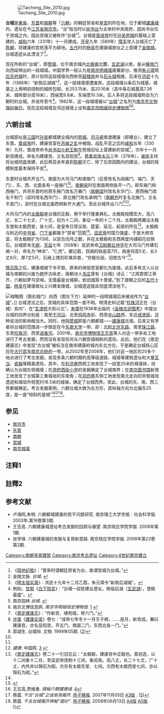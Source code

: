{{noteTA
|1=zh-cn:台; zh-tw:臺;
}}
{{hatnote|关于以“台城”之名列为南京市文物保护单位的明城墙，参见：[[赘城|赘城]]，以及[[南京城墙台城段|南京城墙台城段]]。}}
[[File:Taicheng_Site_2010.jpg|thumb]]

'''台城'''是[[孫吳_(三國)|東吳]]、[[东晋|东晋]]和[[南北朝|南朝]]等「[[六朝|六朝]]」的朝廷禁省和[[皇宫|皇宫]]的所在地，位于都城[[建康城|建康城]]内，遗址在今[[江苏省|江苏省]][[南京市|南京市]]。“台”指当时以[[尚书台|尚书台]]为主体的中央政府，因尚书台位于宫城之内，因此宫城又被称作“台城”<ref group="注">《[[舆地纪胜|舆地纪胜]]》：“晋宋时谓朝廷禁省为台，故谓宫城为台城。”</ref>。台城是[[晋成帝|晋成帝]]时在[[孙吴|孙吴]][[苑城|苑城]]的基础上营建的，[[咸和_(东晋)|咸和]]六年（331年）十一月建成。[[开皇|开皇]]九年（589年）[[隋朝|隋军]]攻入台城灭亡了[[陳_(南朝)|陈朝]]，将建康的宫苑荡平为耕地。[[五代|五代]]时的[[杨吴|杨吴]]在建康城故址之上营建了[[金陵城|金陵城]]，台城遗迹从此湮没了<ref group="参">金陵文脉. ''台城''. {{cite web |url=http://www.nanjing.gov.cn/culture/csjy/zjnj/200704/t20070417_210899.htm |title=存档副本 |accessdate=2009-05-08 |deadurl=yes |archiveurl=https://web.archive.org/web/20120927071019/http://www.nanjing.gov.cn/culture/csjy/zjnj/200704/t20070417_210899.htm |archivedate=2012-09-27 }}</ref>。

现在所称的“台城”，即[[赘城|赘城]]，位于南京城内[[北极阁|北极阁]]北麓、[[玄武湖|玄武湖]]以南，是从[[解放门_(南京)|解放门]]向西延伸出的一段城墙。中国学界一般认为是[[南京明城墙|南京明城墙]]废置部分。推测[[朱元璋|朱元璋]]筑[[南京城|应天府城]]时，原计划将这段城墙向西修至[[鼓楼岗|鼓楼岗]]并与[[石头城|石头城]]相接，后来在[[洪武|洪武]]十九年（1386年）“新筑后湖城”<ref group="注">《[[明太祖实录|明太祖实录]]》：洪武十九年十二月乙酉，朱元璋令“新筑后湖城”。</ref>，这一段城墙便遭废弃。这段城墙以条石为城基，城基之上用明初烧制的城砖包砌，长253.15米、高20.16米（其中条石城基高7.36米、城砖部分高18米），西端宽9.8米，东端宽10.3米。后人多将这段城墙附会为六朝时的台城，并讹传至今<ref group="注">例如，[[甘熙|甘熙]]《[[白下琐言|白下琐言]]》：“台城一段犹建业遗址，俯临后湖（[[玄武湖|玄武湖]]），登眺最盛”。</ref>。1982年，这一段城墙被以“[[赘城|台城]]”之名列为[[南京市文物保护单位|南京市文物保护单位]]{{r|文保}}。现在这段城墙及邻近城墙上设有[[南京市明城垣史博物馆|南京市明城垣史博物馆]]<ref group="参">南京园林.''台城''. {{cite web |url=http://www.njyl.com/xinwenzx/xwxs.asp?newid=3453 |title=存档副本 |accessdate=2009-05-07 |deadurl=yes |archiveurl=https://archive.is/20080105014559/http://www.njyl.com/xinwenzx/xwxs.asp?newid=3453 |archivedate=2008-01-05 }}</ref><ref group="参" name="博物馆">南京文博信息网. ''南京市明城垣史博物馆''. [http://www.njmuseum.cn/vc.asp?i=AA12000056] {{Wayback|url=http://www.njmuseum.cn/vc.asp?i=AA12000056 |date=20100814095807 }}</ref>。

== 六朝台城 ==

台城原址是[[三国|三国]]时[[孙吴|孙吴]]都城建业城内的[[苑城|苑城]]。[[司马睿|司马睿]]南渡建康（即建业），建立了东晋。[[晋成帝|晋成帝]]时，建康宫室在[[苏峻之乱|苏峻之乱]]中被毁。战乱平息之后的[[咸和_(东晋)|咸和]]五年（330年）九月，晋成帝命令[[尚书右仆射|尚书右仆射]][[王彬_(晋朝)|王彬]]在苑城旧址上营建新的宫城<ref group="注">《[[景定建康志|景定建康志]]》：“作新宫，缮苑城，修六门。”</ref>，次年十一月新宫建成，命名为建康宫、又名显阳宫<ref group="注" name="建康实录">[[许嵩|许嵩]]《[[建康实录|建康实录]]》卷七：“成帝七年冬十一月壬子朔，……是月，新宫成，署曰建康宫，亦名显阳宫，开五门，南面二门，东西北各一门。”</ref>。[[晋孝武帝|晋孝武帝]][[太元_(东晋)|太元]]三年（378年），[[谢安|谢安]]主持将台城彻底改建，此后两百余年直到[[南朝陈|陈朝]]灭亡，除了后宫园囿内的建设，台城的规模制度基本保持不变<ref group="参" name="郭湖生1999">郭湖生. 台城辩. 文物. 1999年05期. ([http://jwc.seu.edu.cn/jpkc/declare/arch_his/HisTheories/old/guoartc2-1.htm])</ref>。

东晋时台城共开五门，南面为大司马门和南掖门（后曾改名为阊阖门、端门、天门），东、西、北面各有一座掖门<ref name="建康实录" group="注"/>。[[南朝宋|南朝宋]]时在南面两侧各开一门，即东掖门和西掖门，并将东晋时的原东掖门改名万春门（[[南朝梁|南朝梁]]时改名东华门）、原西掖门改名千秋门（梁时改名西华门）、原北掖门改名承明门（[[南朝齐|南朝齐]]时复名北掖门，又名平昌门）。梁时在台城北面西侧新开大通门。至此台城共设八门<ref group="参" name="郭湖生1999"/><ref group="参">''建康''. 中国网. [http://www.china.com.cn/chinese/zhuanti/gujian/473010.htm] {{Wayback|url=http://www.china.com.cn/chinese/zhuanti/gujian/473010.htm |date=20160305084402 }}</ref>。

大司马门内的[[太极殿|太极殿]]是台城的正殿，用于举行隆重典礼。太极殿规模宏大，高八丈、长二十七丈、广十丈，初为十二间，象征一年的十二个月。太极殿两翼设太极东堂和太极西堂，各七间，是皇帝日常议政、筵宴、延见、起居的所在<ref group="注">《[[景定建康志|景定建康志]]》卷二十一引旧志云：“太极殿，建康宫中正殿也。晋初造，以十二间象十二月，至梁武帝改制十三间，象闰焉。高八丈，长二十七丈，广十丈，内外并以锦石为砌。次东有太极东堂．七间。次西有太极西堂七间，亦以锦石为砌。”</ref>。太极殿与附近的[[中书省|中书省]]、[[门下省|门下省]]都属于“禁省”范围<ref group="参" name="郭湖生1999"/>。[[梁武帝|梁武帝]]时国力强盛，于是大修宫室，将太极殿扩为13间，以契合闰月之数，并在太极殿和东西两堂内铺砌花纹锦石。台城原本无[[阙|阙]]，[[天监|天监]]七年（508年）梁武帝命[[卫尉卿|卫尉卿]][[丘仲孚|丘仲孚]]在大司马门外建石阙一对，命名为“神龙”、“仁虎”。据记载，双阙的趺座高7尺，阙身则高5丈、长3丈6尺、厚7丈5尺，石阙上镌刻珍禽异兽，“穷极壮丽，冠绝古今”<ref group="参">{{cite web|title=南朝建康城的石阙|url=http://www.jssdfz.gov.cn/webpage/zjwcinner.jsp?detailId=10518|publisher=江苏省地方志|author=张永媚,章湾|accessdate=2009-08-15}}{{dead link|date=2017年12月 |bot=InternetArchiveBot |fix-attempted=yes }}</ref>。

[[隋灭陈|隋灭陈]]之后，建康城被下令平毁，原来的绮丽宫室都化为废墟。此后多有文人以台城与南朝的兴废为题怀古咏史，唐朝诗人[[韦庄|韦庄]]曾有《台城》诗云：“江雨霏霏江草齐，六朝如梦鸟空啼。无情最是台城柳，依旧烟笼十里堤。”到了唐朝之后的[[五代十国|五代十国]]，[[杨吴|杨吴]]在建康故址上兴建金陵城，台城遗迹就此彻底湮没地下。

[[File:City-wall-of-Nanjing.JPG|缩略图]]（图右城门）向西（图左下方）延伸的一段明城墙后来被讹传为“[[赘城|台城]]”。]]
台城湮没之后，宫城的具体范围一直不明。明清史料记载“[[珍珠河|珍珠河]]正在（台城）宫内”、在“[[玄津桥_(南京)|玄津桥]]大街以北”。[[朱偰|朱偰]]在1936年出版的《[[金陵古迹图考|金陵古迹图考]]》中提出台城的四界分别是：南至[[干河沿|干河沿]]、北至[[鸡鸣寺|鸡鸣寺]]前、西至[[中山路_(南京)|中山路]]西、东近[[成贤街|成贤街]]，这种说法的影响相当大。同时，他指[[赘城|赘城]]即是六朝都城——[[建康城|建康城]]北墙。后来又有学者将台城的范围进一步限定在今[[东南大学|东南大学]]一带，即：北起[[北京东路_(南京)|北京东路]]、南至[[珠江路_(南京)|珠江路]]、东至[[珍珠河|珍珠河]]、西至[[进香河|进香河]]。2001年，[[南京市博物馆|南京市博物馆]][[王志高|王志高]]等人对这一带多处工地进行了考古发掘，然而没有发现任何与六朝宫城相称的遗存。此后，他们在《景定建康志》中发现“古台城”被标注在南宋建康府城内东北方位，于是确定台城核心区应在[[大行宫|大行宫]]及[[南京总统府|南京总统府]]一带。从2002年至2008年，他们对这一地区的20多个地点进行了考古发掘，发现多条六朝时期的高等级道路、城墙等建筑遗址和大量[[瓦当|瓦当]]、[[瓷器|瓷器]]等精美遗存。其中，在[[利济巷|利济巷]]西侧工地发现了一段宽25米的城墙体，经确认为台城东侧城墙；在[[游府西街小学|游府西街小学]]的发掘确定了台城南界；在[[南京图书馆|南京图书馆]]新馆工地发现了台城第三重城垣的东南角；在[[邓府巷|邓府巷]]东侧工地发现南北走向的夯筑城垣遗迹和城垣外侧宽约18.5米的城壕，确定了台城西界。至此，台城的东、南、西三界都被确定。考古发掘表明，六朝台城大致为长方形，其纵轴方向为北偏东25度，是一座“倾斜的皇城”<ref group="参">王志高,贾维勇. ''探秘六朝建康城''. [http://www.ccrnews.com.cn/100014/100017/19004.html]{{dead link|date=2017年12月 |bot=InternetArchiveBot |fix-attempted=yes }}</ref><ref group="参" name="蔡震2007">蔡震. ''千古“台城”之谜渐渐揭开''. [[扬子晚报|扬子晚报]]. 2007年11月05日 [http://www.yangtse.com/epaper/yzwb/2007-11/05/node_4107.htm A3版] {{Wayback|url=http://www.yangtse.com/epaper/yzwb/2007-11/05/node_4107.htm |date=20071207212220 }}. ([http://www.yangtse.com/epaper/yzwb/2007-11/05/content_10324365.htm]{{dead link|date=2017年12月 |bot=InternetArchiveBot |fix-attempted=yes }})</ref><ref group="参" name="蔡震2008">蔡震. ''千古台城揭开神秘“面纱”''. [[扬子晚报|扬子晚报]]. 2008年06月13日 [http://epaper.yangtse.com/yzwb/2008-06/13/node_4106.htm A4版] {{Wayback|url=http://epaper.yangtse.com/yzwb/2008-06/13/node_4106.htm |date=20080614084959 }}[http://epaper.yangtse.com/yzwb/2008-06/13/node_4105.htm A5版] {{Wayback|url=http://epaper.yangtse.com/yzwb/2008-06/13/node_4105.htm |date=20080614084953 }}. ({{cite web |url=http://www.yangtse.com/jspd/jsyw/200806/t20080613_456807.htm |title=存档副本 |accessdate=2009-05-08 |deadurl=yes |archiveurl=https://web.archive.org/web/20080614105038/http://www.yangtse.com/jspd/jsyw/200806/t20080613_456807.htm |archivedate=2008-06-14 }})</ref>。

== 参见 ==
*[[南京市|南京市]]
*[[东晋|东晋]]
*[[南北朝|南朝]]
*[[宫城|宫城]]
*[[南京城墙|南京城墙]]

==注释1==
{{refbegin|2}}
<references group="注"/>
{{refend}}

==註釋2==
{{refbegin|2}}
<references group="参"/>
{{refend}}

== 参考文献 ==
{{refbegin}}
* 卢海鸣,朱明. 六朝都城建康的若干问题研究. 南京理工大学学报：社会科学版. 2003年.第16卷第3期.
* 王志高. 六朝建康城遗址考古发掘的回顾与展望. 南京晓庄学院学报. 2008年第1期.
* 张学锋. 六朝建康城的发掘与复原新思路. 南京晓庄学院学报. 2006年第22卷第2期.
{{refend}}
{{reflist|refs=
<ref name="文保">{{Cite web|url=http://wgxj.nanjing.gov.cn/zwgk/wwbhml/201802/t20180202_796351.html|title=南京市文物保护单位名单（358处、368点）|accessdate=2019-01-06|author=|date=|publisher=南京市文化广电新闻出版局|archive-date=2020-10-10|archive-url=https://web.archive.org/web/20201010022625/http://wgxj.nanjing.gov.cn/zwgk/wwbhml/201802/t20180202_796351.html|dead-url=yes}}</ref>
}}
{{南京城垣史}}
[[Category:南朝皇家建筑|Category:南朝皇家建筑]]
[[Category:南京考古遗址|Category:南京考古遗址]]
[[Category:4世纪南京建立|Category:4世纪南京建立]]